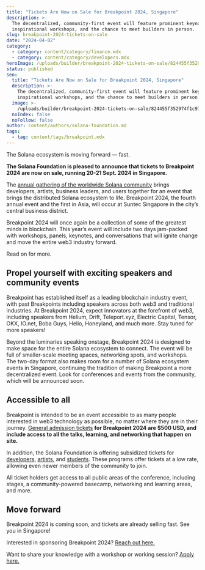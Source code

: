 ```yaml
---
title: "Tickets Are Now on Sale for Breakpoint 2024, Singapore"
description: >-
  The decentralized, community-first event will feature prominent keynotes,
  inspirational workshops, and the chance to meet builders in person.
slug: breakpoint-2024-tickets-on-sale
date: "2024-04-02"
category:
  - category: content/category/finance.mdx
  - category: content/category/developers.mdx
heroImage: /uploads/builder/breakpoint-2024-tickets-on-sale/824455f352974f1c9720677ba6419bc5.jpg
status: published
seo:
  title: "Tickets Are Now on Sale for Breakpoint 2024, Singapore"
  description: >-
    The decentralized, community-first event will feature prominent keynotes,
    inspirational workshops, and the chance to meet builders in person.
  image: >-
    /uploads/builder/breakpoint-2024-tickets-on-sale/824455f352974f1c9720677ba6419bc5.jpg
  noIndex: false
  noFollow: false
author: content/authors/solana-foundation.md
tags:
  - tag: content/tags/breakpoint.mdx
---
```


The Solana ecosystem is moving forward — fast.

**The Solana Foundation is pleased to announce that tickets to Breakpoint 2024 are now on sale, running 20-21 Sept. 2024 in Singapore.**

The [annual gathering of the worldwide Solana community](https://solana.com/breakpoint) brings developers, artists, business leaders, and users together for an event that brings the distributed Solana ecosystem to life. Breakpoint 2024, the fourth annual event and the first in Asia, will occur at Suntec Singapore in the city’s central business district.

Breakpoint 2024 will once again be a collection of some of the greatest minds in blockchain. This year’s event will include two days jam-packed with workshops, panels, keynotes, and conversations that will ignite change and move the entire web3 industry forward.

Read on for more.

## Propel yourself with exciting speakers and community events

Breakpoint has established itself as a leading blockchain industry event, with past Breakpoints including speakers across both web3 and traditional industries. At Breakpoint 2024, expect innovators at the forefront of web3, including speakers from Helium, Drift, Teleport.xyz, Electric Capital, Tensor, OKX, IO.net, Boba Guys, Helio, Honeyland, and much more. Stay tuned for more speakers!

Beyond the luminaries speaking onstage, Breakpoint 2024 is designed to make space for the entire Solana ecosystem to connect. The event will be full of smaller-scale meeting spaces, networking spots, and workshops. The two-day format also makes room for a number of Solana ecosystem events in Singapore, continuing the tradition of making Breakpoint a more decentralized event. Look for conferences and events from the community, which will be announced soon.

## Accessible to all

Breakpoint is intended to be an event accessible to as many people interested in web3 technology as possible, no matter where they are in their journey. [General admission tickets](https://solana.com/breakpoint/tickets) **for Breakpoint 2024 are $500 USD, and include access to all the talks, learning, and networking that happen on site.**

In addition, the Solana Foundation is offering subsidized tickets for [developers](https://solanafoundation.typeform.com/developerticket), [artists](https://solanafoundation.typeform.com/artist-ticket), and [students](https://solanafoundation.typeform.com/student-ticket). These programs offer tickets at a low rate, allowing even newer members of the community to join.

All ticket holders get access to all public areas of the conference, including stages, a community-powered basecamp, networking and learning areas, and more.

## Move forward

Breakpoint 2024 is coming soon, and tickets are already selling fast. See you in Singapore!

Interested in sponsoring Breakpoint 2024? [Reach out here.](https://solanafoundation.typeform.com/2024sponsorship)

Want to share your knowledge with a workshop or working session? [Apply here.](https://solanafoundation.typeform.com/developerstage)

